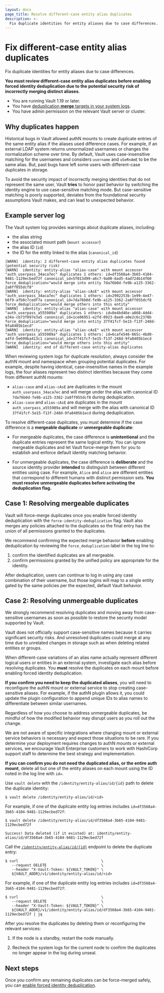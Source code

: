 ```yaml
---
layout: docs
page_title: Resolve different-case entity alias duplicates
description: >-
  Fix duplicate identities for entity aliases due to case differences.
---
```


# Fix different-case entity alias duplicates

Fix duplicate identities for entity aliases due to case differences.

**You must review different-case entity alias duplicates before enabling forced
identity deduplication due to the potential security risk of incorrectly merging
distinct aliases**.


<Tip title="Assumptions">

- You are running Vault 1.19 or later.
- You have [deduplication **merge** targets in your system logs](/vault/docs/upgrading/identity-deduplication).
- You have admin permission on the relevant Vault server or cluster.

</Tip>


## Why duplicates happen

Historical bugs in Vault allowed authN mounts to create duplicate entries of the
same entity alias if the aliases used difference cases. For example, if an
external LDAP system returns unnormalized usernames or changes the normalization
scheme over time. By default, Vault uses case-insensitive matching for the
usernames and considers `username` and `uSeRnAmE` to be the same alias. But,
past bugs have left some users with different-case duplicates in storage.

To avoid the security impact of incorrectly merging identities that do not
represent the same user, Vault **tries** to honor past behavior by switching the
identity engine to use case-sensitive matching mode. But case-sensitive matching
is poorly supported, deviates from the foundational security assumptions Vault
makes, and can lead to unexpected behavior.

## Example server log

The Vault system log provides warnings about duplicate aliases, including:

- the alias string
- the associated mount path (`mount accessor`)
- the alias ID (`id`)
- the ID for the entity linked to the alias (`canonical_id`)

<CodeBlockConfig hideClipboard>

```text
[WARN]  identity: 2 different-case entity alias duplicates found (potential security risk)
[WARN]  identity: entity-alias "alias-case" with mount accessor "auth_userpass_34aca7ec" duplicates 1 others: id=df3568a4-3b65-4104-9481-1129ecbed72f canonical_id=5f013d99-a6c7-9a00-6ad5-4ad724b14f60 force_deduplication="would merge into entity 7da76b0d-fe9b-a125-3362-2a8ff055dcf8"
[WARN]  identity: entity-alias "alias-cAsE" with mount accessor "auth_userpass_34aca7ec" duplicates 1 others: id=2992253b-1e99-4e47-b6f9-afb0c7cedf7a canonical_id=7da76b0d-fe9b-a125-3362-2a8ff055dcf8 force_deduplication="would merge others into this entity"
[WARN]  identity: entity-alias "alias-case" with mount accessor "auth_userpass_a555989a" duplicates 1 others: id=0e4bd46e-a868-4dd4-a34a-cb73f097e3a5 canonical_id=1ce06951-e2fd-0923-8ae0-a0e2c6c2378b force_deduplication="would merge into entity 37f41fcf-5e15-f13f-248d-9fa8405b1ecd"
[WARN]  identity: entity-alias "alias-cAsE" with mount accessor "auth_userpass_a555989a" duplicates 1 others: id=6cafe546-665c-4bd0-a4fd-5e699ba413c1 canonical_id=37f41fcf-5e15-f13f-248d-9fa8405b1ecd force_deduplication="would merge others into this entity"
[WARN]  identity: end of different-case entity-alias duplicates
```

</CodeBlockConfig>

When reviewing system logs for duplicate resolution, always consider the authN
mount and namespace when grouping potential duplicates. For example, despite
having identical, case-insensitive names in the example logs, the four aliases
represent two distinct identities because they come from different authN mounts:

- `alias-case` and `alias-cAsE` are duplicates in the mount `auth_userpass_34aca7ec`
  and will merge under the alias with canonical ID `7da76b0d-fe9b-a125-3362-2a8ff055dcf8`
  during deduplication.
- `alias-case` and `alias-cAsE` are duplicates in the mount `auth_userpass_a555989a`
  and will merge with the alias with canonical ID `37f41fcf-5e15-f13f-248d-9fa8405b1ecd`
  during deduplication.


To resolve different-case duplicates, you must determine if the case difference
is a **mergeable duplicate** or **unmergeable duplicate**:

- For mergeable duplicates, the case difference is **unintentional** and the
  duplicate entries represent the same logical entity. You can ignore mergeable
  duplicates and let Vault force-merge them for you to establish and enforce
  default identity matching behavior.

- For unmergeable duplicates, the case difference is **deliberate** and the
  source identity provider **intended** to distinguish between different
  entities using case. For example, `Alice` and `alice` are different entities
  that correspond to different humans with distinct permission sets. **You must
  resolve unmergeable duplicates before activating the deduplication flag.**  



## Case 1: Resolving mergeable duplicates

Vault will force-merge duplicates once you enable forced identity deduplication
with the `force-identity-deduplication` flag. Vault also merges any policies
attached to the duplicates so the final entry has the union of all permissions
granted to the duplicates.

We recommend confirming the expected merge behavior **before** enabling
deduplication by reviewing the `force_deduplication` label in the log line to:

1. confirm the identified duplicates are all mergeable.
1. confirm permissions granted by the unified policy are appropriate for the
   identity.

After deduplication, users can continue to log in using any case combination of
their username, but those logins will map to a single entity gated by the same
policies per the expected, default Vault behavior.


## Case 2: Resolving unmergeable duplicates

<Warning>

We strongly recommend resolving duplicates and moving away from case-sensitive
usernames as soon as possible to restore the security model supported by Vault.

Vault does not officially support case-sensitive names because it carries
significant security risks. And unresolved duplicates could merge at any time
due to unrelated changes in storage such as when deleting related entities or
groups.

</Warning>

When different-case variations of an alias name actually represent different
logical users or entities in an external system, investigate each alias before
resolving duplicates. You **must** resolve the duplicates on each mount before
enabling forced identity deduplication.

**If you confirm you need to keep the duplicated aliases**, you will need to
reconfigure the authN mount or external service to stop creating case-sensitive
aliases. For example, if the authN plugin allows it, you could update the plugin
configuration to append unique IDs to alias names to differentiate between
similar usernames.

Regardless of how you choose to address unmergeable duplicates, be mindful of
how the modified behavior may disrupt users as you roll out the change.

<Note>

We are not aware of specific integrations where changing mount or external
service behaviors is necessary and expect those situations to be rare. If you
determine your deployment requires changes to authN mounts or external services,
we encourage Vault Enterprise customers to work with HashiCorp support staff to
determine the best strategy and implementation.

</Note>

**If you can confirm you do not need the duplicated alias, or the entire auth
mount**, delete all but one of the entity aliases on each mount using the ID
noted in the log line with `id=`.

<Tabs>

<Tab heading="CLI" group="cli">

Use `vault delete` with the `/identity/entity-alias/id/{id}` path to delete the
duplicate identity:

```shell-session
$ vault delete /identity/entity-alias/id/<id>
```

For example, if one of the duplicate entity log entries includes
`id=df3568a4-3b65-4104-9481-1129ecbed72f`:

<CodeBlockConfig hideClipboard="true">

```shell-session
$ vault delete /identity/entity-alias/id/df3568a4-3b65-4104-9481-1129ecbed72f

Success! Data deleted (if it existed) at: identity/entity-alias/id/df3568a4-3b65-4104-9481-1129ecbed72f
```

</CodeBlockConfig>

</Tab>

<Tab heading="API" group="api">

Call the [`/identity/entity-alias/id/{id}`](/vault/api-docs/secret/identity/entity-alias#delete-entity-alias-by-id)
endpoint to delete the duplicate entry:

```shell-session
$ curl                                      \
   --request DELETE                         \
   --header "X-Vault-Token: ${VAULT_TOKEN}" \
   ${VAULT_ADDR}/v1/identity/entity-alias/id/<id>
```

For example, if one of the duplicate entity log entries includes
`id=df3568a4-3b65-4104-9481-1129ecbed72f`:

<CodeBlockConfig hideClipboard="true">

```shell-session
$ curl                                      \
   --request DELETE                         \
   --header "X-Vault-Token: ${VAULT_TOKEN}" \
   ${VAULT_ADDR}/v1/identity/entity-alias/id/df3568a4-3b65-4104-9481-1129ecbed72f | jq
```

</CodeBlockConfig>

</Tab>

</Tabs>

After you resolve the duplicates by deleting them or reconfiguring the relevant
services:

1. If the node is a standby, restart the node manually.

1. Recheck the system logs for the current node to confirm the duplicates no
   longer appear in the log during unseal.


## Next steps 

Once you confirm any remaining duplicates can be force-merged safely, you can
[enable forced identity deduplication](/vault/docs/upgrading/deduplication#dedupe-flag).
